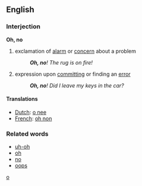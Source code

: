 ==English==

===Interjection===
'''Oh, no'''

# exclamation of [[alarm]] or [[concern]] about a problem
#: '''''Oh, no'''! The rug is on fire!''
# expression upon [[committing]] or finding an [[error]]
#: '''''Oh, no'''! Did I leave my keys in the car?''

====Translations====
* [[Dutch]]: [[o nee]]
* [[French]]: [[oh non]]

===Related words===
* [[uh-oh]]
* [[oh]]
* [[no]]
* [[oops]]

[[Category:English interjections|o]]